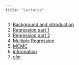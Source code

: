 ```yaml
---
title: "Lectures"
---
```


1.  [Background and introduction](bayes-1.qmd)
2.  [Regression part 1](regression-2.qmd)
3.  [Regression part 2](regression-3.qmd)
4.  [Multiple Regression](mr-4.qmd)
5.  [MCMC](mcmc-5.qmd)
6.  [information](info-6.qmd)
7.  [glm](glm-7.qmd)